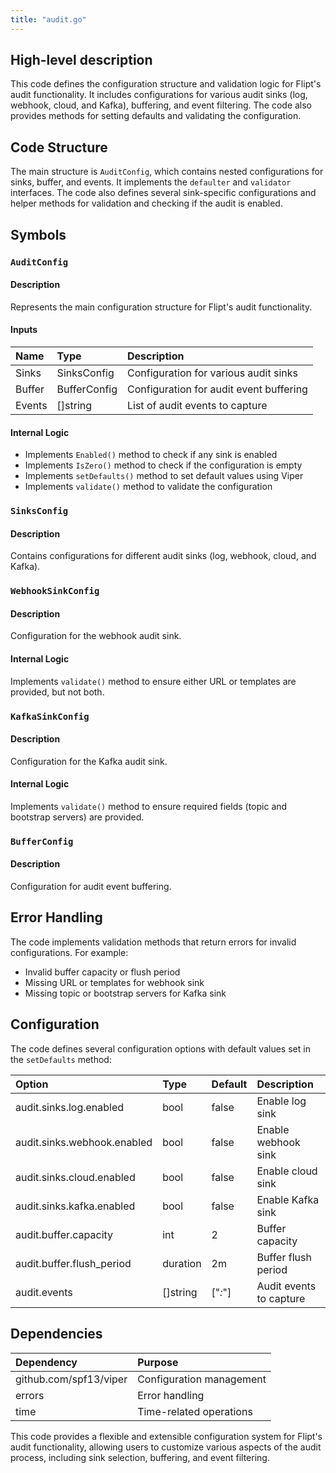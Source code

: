 ```yaml
---
title: "audit.go"
---
```


## High-level description
This code defines the configuration structure and validation logic for Flipt's audit functionality. It includes configurations for various audit sinks (log, webhook, cloud, and Kafka), buffering, and event filtering. The code also provides methods for setting defaults and validating the configuration.

## Code Structure
The main structure is `AuditConfig`, which contains nested configurations for sinks, buffer, and events. It implements the `defaulter` and `validator` interfaces. The code also defines several sink-specific configurations and helper methods for validation and checking if the audit is enabled.

## Symbols

### `AuditConfig`
#### Description
Represents the main configuration structure for Flipt's audit functionality.

#### Inputs
| Name | Type | Description |
|:-----|:-----|:------------|
| Sinks | SinksConfig | Configuration for various audit sinks |
| Buffer | BufferConfig | Configuration for audit event buffering |
| Events | []string | List of audit events to capture |

#### Internal Logic
- Implements `Enabled()` method to check if any sink is enabled
- Implements `IsZero()` method to check if the configuration is empty
- Implements `setDefaults()` method to set default values using Viper
- Implements `validate()` method to validate the configuration

### `SinksConfig`
#### Description
Contains configurations for different audit sinks (log, webhook, cloud, and Kafka).

### `WebhookSinkConfig`
#### Description
Configuration for the webhook audit sink.

#### Internal Logic
Implements `validate()` method to ensure either URL or templates are provided, but not both.

### `KafkaSinkConfig`
#### Description
Configuration for the Kafka audit sink.

#### Internal Logic
Implements `validate()` method to ensure required fields (topic and bootstrap servers) are provided.

### `BufferConfig`
#### Description
Configuration for audit event buffering.

## Error Handling
The code implements validation methods that return errors for invalid configurations. For example:
- Invalid buffer capacity or flush period
- Missing URL or templates for webhook sink
- Missing topic or bootstrap servers for Kafka sink

## Configuration
The code defines several configuration options with default values set in the `setDefaults` method:

| Option | Type | Default | Description |
|:-------|:-----|:--------|:------------|
| audit.sinks.log.enabled | bool | false | Enable log sink |
| audit.sinks.webhook.enabled | bool | false | Enable webhook sink |
| audit.sinks.cloud.enabled | bool | false | Enable cloud sink |
| audit.sinks.kafka.enabled | bool | false | Enable Kafka sink |
| audit.buffer.capacity | int | 2 | Buffer capacity |
| audit.buffer.flush_period | duration | 2m | Buffer flush period |
| audit.events | []string | ["*:*"] | Audit events to capture |

## Dependencies
| Dependency | Purpose |
|:-----------|:--------|
| github.com/spf13/viper | Configuration management |
| errors | Error handling |
| time | Time-related operations |

This code provides a flexible and extensible configuration system for Flipt's audit functionality, allowing users to customize various aspects of the audit process, including sink selection, buffering, and event filtering.